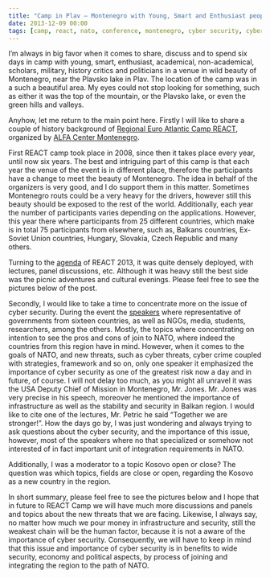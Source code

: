 ```yaml
---
title: "Camp in Plav – Montenegro with Young, Smart and Enthusiast people – REACT 2013 Montenegro"
date: 2013-12-09 00:00
tags: [camp, react, nato, conference, montenegro, cyber security, cyberwar, cyber, plav]
---
```




I’m always in big favor when it comes to share, discuss and to spend six
days in camp with young, smart, enthusiast, academical, non-academical,
scholars, military, history critics and politicians in a venue in wild
beauty of Montenegro, near the Plavsko lake in Plav. The location of the
camp was in a such a beautiful area. My eyes could not stop looking for
something, such as either it was the top of the mountain, or the Plavsko
lake, or even the green hills and valleys.



Anyhow, let me return to the main point here. Firstly I will like to
share a couple of history background of [Regional Euro Atlantic Camp
REACT](https://www.reactmontenegro.me/), organized by [ALFA Center Montenegro](https://www.alfacentar.org/).



First REACT camp took place in 2008, since then it takes place every
year, until now six years. The best and intriguing part of this camp is
that each year the venue of the event is in different place, therefore
the participants have a change to meet the beauty of Montenegro. The
idea in behalf of the organizers is very good, and I do support them in
this matter. Sometimes Montenegro routs could be a very heavy for the
drivers, however still this beauty should be exposed to the rest of the
world. Additionally, each year the number of participants varies
depending on the applications. However, this year there where
participants from 25 different countries, which make is in total 75
participants from elsewhere, such as, Balkans countries, Ex-Soviet Union
countries, Hungary, Slovakia, Czech Republic and many others.



Turning to the
[agenda](https://www.reactmontenegro.me/agenda/agenda.html) of REACT
2013, it was quite densely deployed, with lectures, panel discussions,
etc. Although it was heavy still the best side was the picnic adventures
and cultural evenings. Please feel free to see the pictures below of the
post.

Secondly, I would like to take a time to concentrate more on the issue
of cyber security. During the event the
[speakers](https://www.reactmontenegro.me/agenda/list-of-speakers.html)
where representative of governments from sixteen countries, as well as
NGOs, media, students, researchers, among the others. Mostly, the topics
where concentrating on intention to see the pros and cons of join to
NATO, where indeed the countries from this region have in mind. However,
when it comes to the goals of NATO, and new threats, such as cyber
threats, cyber crime coupled with strategies, framework and so on, only
one speaker it emphasized the importance of cyber security as one of the
greatest risk now a day and in future, of course. I will not delay too
much, as you might all unravel it was the USA Deputy Chief of Mission in
Montenegro, Mr. Jones. Mr. Jones was very precise in his speech,
moreover he mentioned the importance of infrastructure as well as the
stability and security in Balkan region. I would like to cite one of the
lectures, Mr. Petric he said “Together we are stronger!”. How the days
go by, I was just wondering and always trying to ask questions about the
cyber security, and the importance of this issue, however, most of the
speakers where no that specialized or somehow not interested of in fact
important unit of integration requirements in NATO.



Additionally, I was a moderator to a topic Kosovo open or close? The
question was which topics, fields are close or open, regarding the
Kosovo as a new country in the region.



In short summary, please feel free to see the pictures below and I hope
that in future to REACT Camp we will have much more discussions and
panels and topics about the new threats that we are facing. Likewise, I
always say, no matter how much we pour money in infrastructure and
security, still the weakest chain will be the human factor, because it
is not a aware of the importance of cyber security. Consequently, we
will have to keep in mind that this issue and importance of cyber
security is in benefits to wide security, economy and political aspects,
by process of joining and integrating the region to the path of NATO.

